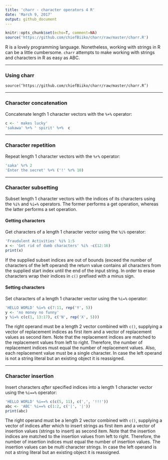 ```yaml
---
title: 'charr - character operators 4 R'
date: 'March 9, 2017'
output: github_document
---
```


```r
knitr::opts_chunk$set(echo=T, comment=NA)
source('https://github.com/chiefBiiko/charr/raw/master/charr.R')
```

R is a lovely programming language. Nonetheless, working with strings in R can be a little cumbersome. <code>charr</code> attempts to make working with strings and characters in R as easy as ABC. 

***

### Using charr
<code>source('https://github.com/chiefBiiko/charr/raw/master/charr.R')</code>

***

### Character concatenation

Concatenate length 1 character vectors with the <code>%+%</code> operator:

```r
c <- ' makes lucky'
'sakawa' %+% ' spirit' %+%  c
```

***

### Character repetition

Repeat length 1 character vectors with the <code>%r%</code> operator:

```r
'saka' %r% 2
'Enter the secret' %+% ('!' %r% 10)
```

***

### Character subsetting

Subset length 1 character vectors with the indices of its characters using the <code>%i%</code> and <code>%i=%</code> operators. The former performs a get operation, whereas the latter performs a set operation. 

#### Getting characters

Get characters of a length 1 character vector using the <code>%i%</code> operator:

```r
'Fraudulent Activities' %i% 1:5
x <- 'Get rid of dumb characters' %i% -c(12:16)
print(x)
```

If the supplied subset indices are out of bounds (exceed the number of characters of the left operand) the return value contains all characters from the supplied start index until the end of the input string. In order to erase characters wrap their indices in <code>c()</code> prefixed with a minus sign.

#### Setting characters

Set characters of a length 1 character vector using the <code>%i=%</code> operator:

```r
'HELLO WORLD' %i=% c(7:11, rep('Y', 5))
y <- 'no money no funny'
y %i=% c(c(1, 13:17), c('N', rep('X', 5)))
```

The right operand must be a length 2 vector combined with <code>c()</code>, supplying a vector of replacement indices as first item and a vector of replacement values as second item. Note that the replacement indices are matched to the replacement values from left to right. Therefore, the number of replacement indices must equal the number of replacement values. Also, each replacement value must be a single character. In case the left operand is not a string literal but an existing object it is reassigned.

***

### Character insertion

Insert characters *after* specified indices into a length 1 character vector using the <code>%i==%</code> operator:

```r
'HELLO WORLD' %i==% c(c(5, 11), c(',', '!!!'))
abc <- 'ABC' %i==% c(1:2, c('|', '|'))
print(abc) 
```

The right operand must be a length 2 vector combined with <code>c()</code>, supplying a vector of indices after which to insert strings as first item and a vector of insertion values (strings to insert) as second item. Note that the insertion indices are matched to the insertion values from left to right. Therefore, the number of insertion indices must equal the number of insertion values. The insertion values can be multi character strings. In case the left operand is not a string literal but an existing object it is reassigned.
